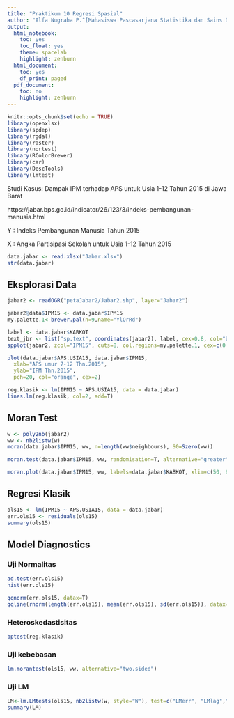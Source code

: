 ```yaml
---
title: "Praktikum 10 Regresi Spasial"
author: "Alfa Nugraha P.^[Mahasiswa Pascasarjana Statistika dan Sains Data, IPB]"
output:
  html_notebook:
    toc: yes
    toc_float: yes
    theme: spacelab
    highlight: zenburn
  html_document:
    toc: yes
    df_print: paged
  pdf_document:
    toc: no
    highlight: zenburn
---
```


```r
knitr::opts_chunk$set(echo = TRUE)
library(openxlsx)
library(spdep)
library(rgdal)
library(raster)
library(nortest)
library(RColorBrewer)
library(car)
library(DescTools)
library(lmtest)
```


Studi Kasus: Dampak IPM terhadap APS untuk Usia 1-12 Tahun 2015 di Jawa Barat

https://jabar.bps.go.id/indicator/26/123/3/indeks-pembangunan-manusia.html

Y : Indeks Pembangunan Manusia Tahun 2015

X : Angka Partisipasi Sekolah untuk Usia 1-12 Tahun 2015

```r
data.jabar <- read.xlsx("Jabar.xlsx")
str(data.jabar)
```

## Eksplorasi Data

```r
jabar2 <- readOGR("petaJabar2/Jabar2.shp", layer="Jabar2")
```

```r
jabar2@data$IPM15 <- data.jabar$IPM15
my.palette.1<-brewer.pal(n=9,name="YlOrRd")

label <- data.jabar$KABKOT
text_jbr <- list("sp.text", coordinates(jabar2), label, cex=0.8, col="black")
spplot(jabar2, zcol="IPM15", cuts=8, col.regions=my.palette.1, cex=c(0.3, 1, 0.3), main="IPB Jawa Barat 2015", sp.layout=list(text_jbr))
```


```r
plot(data.jabar$APS.USIA15, data.jabar$IPM15,
  xlab="APS umur 7-12 Thn.2015", 
  ylab="IPM Thn.2015",
  pch=20, col="orange", cex=2)

reg.klasik <- lm(IPM15 ~ APS.USIA15, data = data.jabar)
lines.lm(reg.klasik, col=2, add=T)
```
## Moran Test

```r
w <- poly2nb(jabar2)
ww <- nb2listw(w)
moran(data.jabar$IPM15, ww, n=length(ww$neighbours), S0=Szero(ww))
```


```r
moran.test(data.jabar$IPM15, ww, randomisation=T, alternative="greater")
```

```r
moran.plot(data.jabar$IPM15, ww, labels=data.jabar$KABKOT, xlim=c(50, 85 ))
```

## Regresi Klasik

```r
ols15 <- lm(IPM15 ~ APS.USIA15, data = data.jabar)
err.ols15 <- residuals(ols15)
summary(ols15)
```

## Model Diagnostics

### Uji Normalitas

```r
ad.test(err.ols15)
hist(err.ols15)
```

```r
qqnorm(err.ols15, datax=T)
qqline(rnorm(length(err.ols15), mean(err.ols15), sd(err.ols15)), datax=T, col="red")
```

### Heteroskedastisitas

```r
bptest(reg.klasik)
```

### Uji kebebasan

```r
lm.morantest(ols15, ww, alternative="two.sided")
```

### Uji LM

```r
LM<-lm.LMtests(ols15, nb2listw(w, style="W"), test=c("LMerr", "LMlag","RLMerr","RLMlag","SARMA"))
summary(LM)
```



